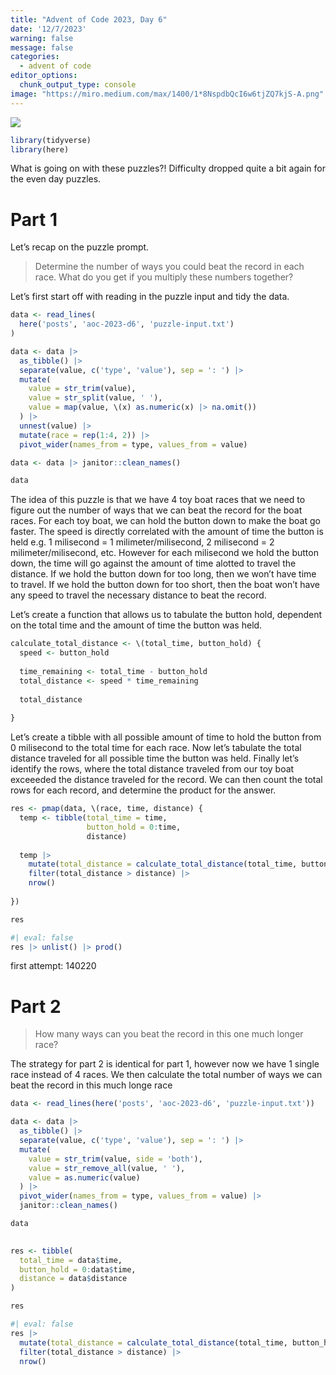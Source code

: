 ```yaml
---
title: "Advent of Code 2023, Day 6"
date: '12/7/2023'
warning: false
message: false
categories:
  - advent of code
editor_options: 
  chunk_output_type: console
image: "https://miro.medium.com/max/1400/1*8NspdbQcI6w6tjZQ7kjS-A.png"
---
```


![](https://miro.medium.com/v2/resize:fit:4800/format:webp/1*8NspdbQcI6w6tjZQ7kjS-A.png)

```r
library(tidyverse)
library(here)

```

What is going on with these puzzles?! Difficulty dropped quite a bit again for the even day puzzles.

# Part 1

Let's recap on the puzzle prompt.

> Determine the number of ways you could beat the record in each race. What do you get if you multiply these numbers together?

Let's first start off with reading in the puzzle input and tidy the data.

```r

data <- read_lines(
  here('posts', 'aoc-2023-d6', 'puzzle-input.txt')
)

data <- data |>
  as_tibble() |>
  separate(value, c('type', 'value'), sep = ': ') |>
  mutate(
    value = str_trim(value),
    value = str_split(value, ' '),
    value = map(value, \(x) as.numeric(x) |> na.omit())
  ) |>
  unnest(value) |>
  mutate(race = rep(1:4, 2)) |>
  pivot_wider(names_from = type, values_from = value)

data <- data |> janitor::clean_names()

data

```

The idea of this puzzle is that we have 4 toy boat races that we need to figure out the number of ways that we can beat the record for the boat races. For each toy boat, we can hold the button down to make the boat go faster. The speed is directly correlated with the amount of time the button is held e.g. 1 milisecond = 1 milimeter/milisecond, 2 milisecond = 2 milimeter/milisecond, etc. However for each milisecond we hold the button down, the time will go against the amount of time alotted to travel the distance. If we hold the button down for too long, then we won't have time to travel. If we hold the button down for too short, then the boat won't have any speed to travel the necessary distance to beat the record.

Let's create a function that allows us to tabulate the button hold, dependent on the total time and the amount of time the button was held.

```r
calculate_total_distance <- \(total_time, button_hold) {
  speed <- button_hold
  
  time_remaining <- total_time - button_hold
  total_distance <- speed * time_remaining
  
  total_distance
  
}

```

Let's create a tibble with all possible amount of time  to hold the button from 0 milisecond to the total time for each race. Now let's tabulate the total distance traveled for all possible time the button was held. Finally let's identify the rows, where the total distance traveled from our toy boat exceeeded the distance traveled for the record. We can then count the total rows for each record, and determine the product for the answer.


```r

res <- pmap(data, \(race, time, distance) {
  temp <- tibble(total_time = time,
                 button_hold = 0:time,
                 distance)
  
  temp |>
    mutate(total_distance = calculate_total_distance(total_time, button_hold)) |> 
    filter(total_distance > distance) |> 
    nrow()
  
})

res
```

```r
#| eval: false
res |> unlist() |> prod()
```

first attempt: 140220

# Part 2

> How many ways can you beat the record in this one much longer race?

The strategy for part 2 is identical for part 1, however now we have 1 single race instead of 4 races. We then calculate the total number of ways we can beat the record in this much longe race

```r

data <- read_lines(here('posts', 'aoc-2023-d6', 'puzzle-input.txt'))

data <- data |>
  as_tibble() |>
  separate(value, c('type', 'value'), sep = ': ') |>
  mutate(
    value = str_trim(value, side = 'both'),
    value = str_remove_all(value, ' '),
    value = as.numeric(value)
  ) |>
  pivot_wider(names_from = type, values_from = value) |>
  janitor::clean_names()

data
  
```

```r
res <- tibble(
  total_time = data$time,
  button_hold = 0:data$time,
  distance = data$distance
)

res

```

```r
#| eval: false
res |>
  mutate(total_distance = calculate_total_distance(total_time, button_hold)) |>
  filter(total_distance > distance) |> 
  nrow()
```


